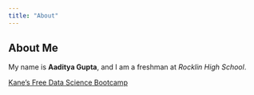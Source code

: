 ```yaml
---
title: "About"
---
```


## About Me

My name is **Aaditya Gupta**, and I am a freshman at *Rocklin High School*.

[Kane's Free Data Science Bootcamp](https://bootcamp.davidkane.info)
